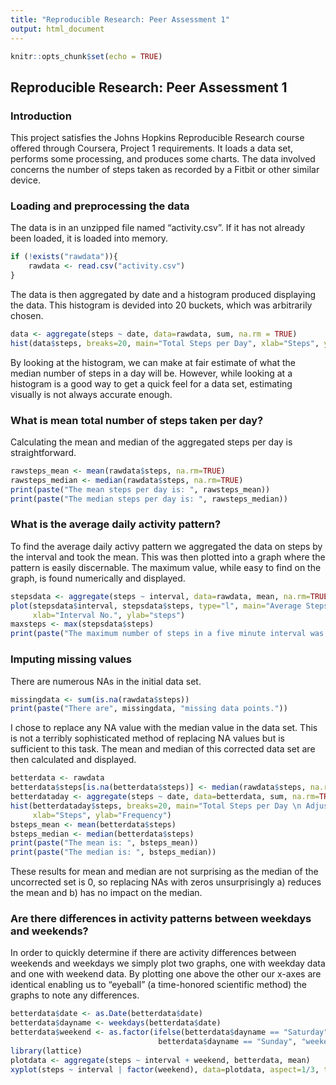 ---
title: "Reproducible Research: Peer Assessment 1"
output: html_document
---

```{r setup, include=FALSE}
knitr::opts_chunk$set(echo = TRUE)
```

## Reproducible Research: Peer Assessment 1

### Introduction

This project satisfies the Johns Hopkins Reproducible Research course offered through Coursera, Project 1 requirements. It loads a data set, performs some processing, and produces some charts. The data involved concerns the number of steps taken as recorded by a Fitbit or other similar device.

### Loading and preprocessing the data

The data is in an unzipped file named “activity.csv”. If it has not already been loaded, it is loaded into memory.

```{r}
if (!exists("rawdata")){
    rawdata <- read.csv("activity.csv")
}
```

The data is then aggregated by date and a histogram produced displaying the data. This histogram is devided into 20 buckets, which was arbitrarily chosen.

```{r}
data <- aggregate(steps ~ date, data=rawdata, sum, na.rm = TRUE)
hist(data$steps, breaks=20, main="Total Steps per Day", xlab="Steps", ylab="Frequency")
```

By looking at the histogram, we can make at fair estimate of what the median number of steps in a day will be. However, while looking at a histogram is a good way to get a quick feel for a data set, estimating visually is not always accurate enough.


### What is mean total number of steps taken per day?

Calculating the mean and median of the aggregated steps per day is straightforward.

```{r}
rawsteps_mean <- mean(rawdata$steps, na.rm=TRUE)
rawsteps_median <- median(rawdata$steps, na.rm=TRUE)
print(paste("The mean steps per day is: ", rawsteps_mean))
print(paste("The median steps per day is: ", rawsteps_median))
```

### What is the average daily activity pattern?

To find the average daily activy pattern we aggregated the data on steps by the interval and took the mean. This was then plotted into a graph where the pattern is easily discernable. The maximum value, while easy to find on the graph, is found numerically and displayed.

```{r}
stepsdata <- aggregate(steps ~ interval, data=rawdata, mean, na.rm=TRUE)
plot(stepsdata$interval, stepsdata$steps, type="l", main="Average Steps per Five Minute Interval",
     xlab="Interval No.", ylab="steps")
maxsteps <- max(stepsdata$steps)
print(paste("The maximum number of steps in a five minute interval was: ", maxsteps))
```

### Imputing missing values

There are numerous NAs in the initial data set.

```{r}
missingdata <- sum(is.na(rawdata$steps))
print(paste("There are", missingdata, "missing data points."))
```

I chose to replace any NA value with the median value in the data set. This is not a terribly sophisticated method of replacing NA values but is sufficient to this task. The mean and median of this corrected data set are then calculated and displayed.

```{r}
betterdata <- rawdata
betterdata$steps[is.na(betterdata$steps)] <- median(rawdata$steps, na.rm=TRUE)
betterdataday <- aggregate(steps ~ date, data=betterdata, sum, na.rm=TRUE)
hist(betterdataday$steps, breaks=20, main="Total Steps per Day \n Adjusted Data",
     xlab="Steps", ylab="Frequency")
bsteps_mean <- mean(betterdata$steps)
bsteps_median <- median(betterdata$steps)
print(paste("The mean is: ", bsteps_mean))
print(paste("The median is: ", bsteps_median))
```

These results for mean and median are not surprising as the median of the uncorrected set is 0, so replacing NAs with zeros unsurprisingly a) reduces the mean and b) has no impact on the median.

### Are there differences in activity patterns between weekdays and weekends?

In order to quickly determine if there are activity differences between weekends and weekdays we simply plot two graphs, one with weekday data and one with weekend data. By plotting one above the other our x-axes are identical enabling us to “eyeball” (a time-honored scientific method) the graphs to note any differences.

```{r}
betterdata$date <- as.Date(betterdata$date)
betterdata$dayname <- weekdays(betterdata$date)
betterdata$weekend <- as.factor(ifelse(betterdata$dayname == "Saturday" |
                                 betterdata$dayname == "Sunday", "weekend", "weekday"))
library(lattice)
plotdata <- aggregate(steps ~ interval + weekend, betterdata, mean)
xyplot(steps ~ interval | factor(weekend), data=plotdata, aspect=1/3, type="l")
```
